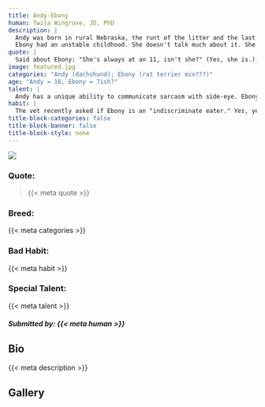 ```yaml
---
title: Andy-Ebony
human: Twila Wingrove, JD, PhD
description: |
  Andy was born in rural Nebraska, the runt of the litter and the last to get adopted. Nonetheless, he found a home and he's brought me comfort and snoozles every day since. Andy rules the house and I'm grateful he lets me stay.
  Ebony had an unstable childhood. She doesn't talk much about it. She joined my home when she was around 4, after multiple stints at the local humane society. Now, she brings me high energy, early morning silliness, tons of love, a touch of anxiety, and the occasional outburst of bad manners.
quote: |
  Said about Ebony: "She's always at an 11, isn't she?" (Yes, she is.); Said about Andy: "The force is strong with this one."
image: featured.jpg
categories: "Andy (dachshund); Ebony (rat terrier mix???)"
age: "Andy = 16, Ebony = 7ish?"
talent: |
  Andy has a unique ability to communicate sarcasm with side-eye. Ebony makes everyone she meets feel special and loved.
habit: |
  The vet recently asked if Ebony is an "indiscriminate eater." Yes, yes she is. Acorns? Yum! Roadkill? Sure! Is that garbage? I'll taste it!  Andy is older than time and must be respected as such. He resents any suggestion that he could possibly have a bad habit.
title-block-categories: false
title-block-banner: false
title-block-style: none
---
```


::: grid
::: {#about-pet-text .g-col-12 .g-col-md-6}
![](featured.jpg){.lightbox}
:::

::: {.g-col-12 .g-col-md-6}
::: {simple-info}

### Quote: 

> {{< meta quote >}}

### Breed:

{{< meta categories >}}

### Bad Habit:

{{< meta habit >}}

### Special Talent:

{{< meta talent >}}
:::
:::
:::

##### Submitted by: {{< meta human >}}

## Bio

{{< meta description >}}


## Gallery


::: column-screen

:::